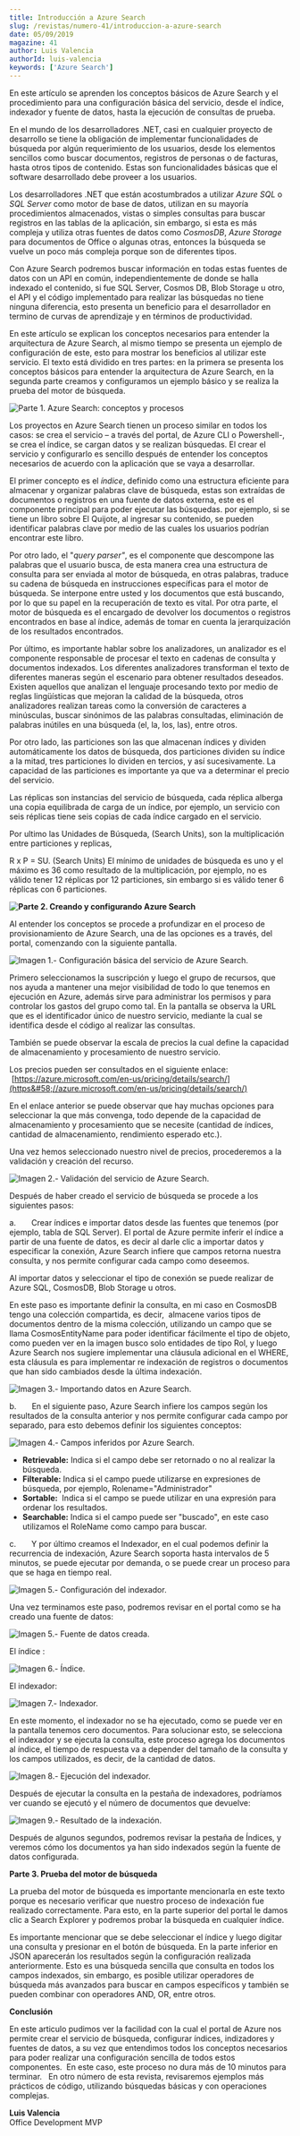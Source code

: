 ```yaml
---
title: Introducción a Azure Search
slug: /revistas/numero-41/introduccion-a-azure-search
date: 05/09/2019
magazine: 41
author: Luis Valencia
authorId: luis-valencia
keywords: ['Azure Search']
---
```






En este artículo se aprenden los conceptos básicos de Azure Search y el procedimiento para una configuración básica del servicio, desde el índice, indexador y fuente de datos, hasta la ejecución de consultas de prueba.

En el mundo de los desarrolladores .NET, casi en cualquier proyecto de desarrollo se tiene la obligación de implementar funcionalidades de búsqueda por algún requerimiento de los usuarios, desde los elementos sencillos como buscar documentos, registros de personas o de facturas, hasta otros tipos de contenido. Estas son funcionalidades básicas que el software desarrollado debe proveer a los usuarios.

Los desarrolladores .NET que están acostumbrados a utilizar *Azure SQL* o *SQL Server* como motor de base de datos, utilizan en su mayoría procedimientos almacenados, vistas o simples consultas para buscar registros en las tablas de la aplicación, sin embargo, si esta es más compleja y utiliza otras fuentes de datos como *CosmosDB*, *Azure Storage* para documentos de Office o algunas otras, entonces la búsqueda se vuelve un poco más compleja porque son de diferentes tipos.

Con Azure Search podremos buscar información en todas estas fuentes de datos con un API en común, independientemente de donde se halla indexado el contenido, si fue SQL Server, Cosmos DB, Blob Storage u otro, el API y el código implementado para realizar las búsquedas no tiene ninguna diferencia, esto presenta un beneficio para el desarrollador en termino de curvas de aprendizaje y en términos de productividad.

En este artículo se explican los conceptos necesarios para entender la arquitectura de Azure Search, al mismo tiempo se presenta un ejemplo de configuración de este, esto para mostrar los beneficios al utilizar este servicio. El texto está dividido en tres partes: en la primera se presenta los conceptos básicos para entender la arquitectura de Azure Search, en la segunda parte creamos y configuramos un ejemplo básico y se realiza la prueba del motor de búsqueda.

![Parte 1. Azure Search&#58; conceptos y procesos](../../../images/numero41/introduccion-a-azure-search/image1.png)

Los proyectos en Azure Search tienen un proceso similar en todos los casos: se crea el servicio – a través del portal, de Azure CLI o Powershell-, se crea el índice, se cargan datos y se realizan búsquedas. El crear el servicio y configurarlo es sencillo después de entender los conceptos necesarios de acuerdo con la aplicación que se vaya a desarrollar.

El primer concepto es el *índice*, definido como una estructura eficiente para almacenar y organizar palabras clave de búsqueda, estas son extraídas de documentos o registros en una fuente de datos externa, este es el componente principal para poder ejecutar las búsquedas. por ejemplo, si se tiene un libro sobre El Quijote, al ingresar su contenido, se pueden identificar palabras clave por medio de las cuales los usuarios podrían encontrar este libro.

Por otro lado, el "*query parser"*, es el componente que descompone las palabras que el usuario busca, de esta manera crea una estructura de consulta para ser enviada al motor de búsqueda, en otras palabras, traduce su cadena de búsqueda en instrucciones específicas para el motor de búsqueda. Se interpone entre usted y los documentos que está buscando, por lo que su papel en la recuperación de texto es vital. Por otra parte, el motor de búsqueda es el encargado de devolver los documentos o registros encontrados en base al índice, además de tomar en cuenta la jerarquización de los resultados encontrados.

Por último, es importante hablar sobre los analizadores, un analizador es el componente responsable de procesar el texto en cadenas de consulta y documentos indexados. Los diferentes analizadores transforman el texto de diferentes maneras según el escenario para obtener resultados deseados. Existen aquellos que analizan el lenguaje procesando texto por medio de reglas lingüísticas que mejoran la calidad de la búsqueda, otros analizadores realizan tareas como la conversión de caracteres a minúsculas, buscar sinónimos de las palabras consultadas, eliminación de palabras inútiles en una búsqueda (el, la, los, las), entre otros.

Por otro lado, las particiones son las que almacenan índices y dividen automáticamente los datos de búsqueda, dos particiones dividen su índice a la mitad, tres particiones lo dividen en tercios, y así sucesivamente. La capacidad de las particiones es importante ya que va a determinar el precio del servicio.

Las réplicas son instancias del servicio de búsqueda, cada réplica alberga una copia equilibrada de carga de un índice, por ejemplo, un servicio con seis réplicas tiene seis copias de cada índice cargado en el servicio.

Por ultimo las Unidades de Búsqueda, (Search Units), son la multiplicación entre particiones y replicas,

R x P = SU. (Search Units) El mínimo de unidades de búsqueda es uno y el máximo es 36 como resultado de la multiplicación, por ejemplo, no es válido tener 12 réplicas por 12 particiones, sin embargo si es válido tener 6 réplicas con 6 particiones.

**![Parte 2. Creando y configurando Azure Search](../../../images/numero41/introduccion-a-azure-search/image2.png)**

Al entender los conceptos se procede a profundizar en el proceso de provisionamiento de Azure Search, una de las opciones es a través, del portal, comenzando con la siguiente pantalla.

![Imagen 1.- Configuración básica del servicio de Azure Search.](../../../images/numero41/introduccion-a-azure-search/image3.png)

Primero seleccionamos la suscripción y luego el grupo de recursos, que nos ayuda a mantener una mejor visibilidad de todo lo que tenemos en ejecución en Azure, además sirve para administrar los permisos y para controlar los gastos del grupo como tal. En la pantalla se observa la URL que es el identificador único de nuestro servicio, mediante la cual se identifica desde el código al realizar las consultas.

También se puede observar la escala de precios la cual define la capacidad de almacenamiento y procesamiento de nuestro servicio.

Los precios pueden ser consultados en el siguiente enlace:  [https://azure.microsoft.com/en-us/pricing/details/search/](https&#58;//azure.microsoft.com/en-us/pricing/details/search/)

En el enlace anterior se puede observar que hay muchas opciones para seleccionar la que más convenga, todo depende de la capacidad de almacenamiento y procesamiento que se necesite (cantidad de índices, cantidad de almacenamiento, rendimiento esperado etc.).

Una vez hemos seleccionado nuestro nivel de precios, procederemos a la validación y creación del recurso.

![Imagen 2.- Validación del servicio de Azure Search.](../../../images/numero41/introduccion-a-azure-search/image4.png)

Después de haber creado el servicio de búsqueda se procede a los siguientes pasos:

a.       Crear índices e importar datos desde las fuentes que tenemos (por ejemplo, tabla de SQL Server). El portal de Azure permite inferir el índice a partir de una fuente de datos, es decir al darle clic a importar datos y especificar la conexión, Azure Search infiere que campos retorna nuestra consulta, y nos permite configurar cada campo como deseemos.

Al importar datos y seleccionar el tipo de conexión se puede realizar de Azure SQL, CosmosDB, Blob Storage u otros.

En este paso es importante definir la consulta, en mi caso en CosmosDB tengo una colección compartida, es decir,  almacene varios tipos de documentos dentro de la misma colección, utilizando un campo que se llama CosmosEntityName para poder identificar fácilmente el tipo de objeto, como pueden ver en la imagen busco solo entidades de tipo Rol, y luego Azure Search nos sugiere implementar una cláusula adicional en el WHERE, esta cláusula es para implementar re indexación de registros o documentos que han sido cambiados desde la última indexación.

![Imagen 3.- Importando datos en Azure Search.](../../../images/numero41/introduccion-a-azure-search/image5.png)

b.       En el siguiente paso, Azure Search infiere los campos según los resultados de la consulta anterior y nos permite configurar cada campo por separado, para esto debemos definir los siguientes conceptos:

![Imagen 4.- Campos inferidos por Azure Search.](../../../images/numero41/introduccion-a-azure-search/image6.png)

- **Retrievable:** Indica si el campo debe ser retornado o no al realizar la búsqueda.
- **Filterable:** Indica si el campo puede utilizarse en expresiones de búsqueda, por ejemplo, Rolename="Administrador"
- **Sortable:**  Indica si el campo se puede utilizar en una expresión para ordenar los resultados.
- **Searchable:** Indica si el campo puede ser "buscado", en este caso utilizamos el RoleName como campo para buscar.


c.       Y por último creamos el Indexador, en el cual podemos definir la recurrencia de indexación, Azure Search soporta hasta intervalos de 5 minutos, se puede ejecutar por demanda, o se puede crear un proceso para que se haga en tiempo real.

![Imagen 5.- Configuración del indexador.](../../../images/numero41/introduccion-a-azure-search/image7.png)

Una vez terminamos este paso, podremos revisar en el portal como se ha creado una fuente de datos:

![Imagen 5.- Fuente de datos creada.](../../../images/numero41/introduccion-a-azure-search/image8.png)

El índice :

![Imagen 6.- Índice.](../../../images/numero41/introduccion-a-azure-search/image9.png)

El indexador:

![Imagen 7.- Indexador.](../../../images/numero41/introduccion-a-azure-search/image10.png)

En este momento, el indexador no se ha ejecutado, como se puede ver en la pantalla tenemos cero documentos. Para solucionar esto, se selecciona el indexador y se ejecuta la consulta, este proceso agrega los documentos al índice, el tiempo de respuesta va a depender del tamaño de la consulta y los campos utilizados, es decir, de la cantidad de datos.

![Imagen 8.- Ejecución del indexador.](../../../images/numero41/introduccion-a-azure-search/image11.png)

Después de ejecutar la consulta en la pestaña de indexadores, podríamos ver cuando se ejecutó y el número de documentos que devuelve:

![Imagen 9.- Resultado de la indexación.](../../../images/numero41/introduccion-a-azure-search/image12.png)

Después de algunos segundos, podremos revisar la pestaña de Índices, y veremos cómo los documentos ya han sido indexados según la fuente de datos configurada.

**Parte 3. Prueba del motor de búsqueda**

La prueba del motor de búsqueda es importante mencionarla en este texto porque es necesario verificar que nuestro proceso de indexación fue realizado correctamente. Para esto, en la parte superior del portal le damos clic a Search Explorer y podremos probar la búsqueda en cualquier índice.

Es importante mencionar que se debe seleccionar el índice y luego digitar una consulta y presionar en el botón de búsqueda. En la parte inferior en JSON aparecerán los resultados según la configuración realizada anteriormente. Esto es una búsqueda sencilla que consulta en todos los campos indexados, sin embargo, es posible utilizar operadores de búsqueda más avanzados para buscar en campos específicos y también se pueden combinar con operadores AND, OR, entre otros.



**Conclusión**

En este articulo pudimos ver la facilidad con la cual el portal de Azure nos permite crear el servicio de búsqueda, configurar índices, indizadores y fuentes de datos, a su vez que entendimos todos los conceptos necesarios para poder realizar una configuración sencilla de todos estos componentes.  En este caso, este proceso no dura más de 10 minutos para terminar.   En otro número de esta revista, revisaremos ejemplos más prácticos de código, utilizando búsquedas básicas y con operaciones complejas.



**Luis Valencia** <br />
Office Development MVP